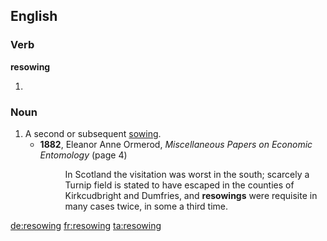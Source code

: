 ==English==

===Verb===
'''resowing'''

# {{present participle of|resow}}

===Noun===
{{en-noun}}

# A second or subsequent [[sowing]].
#* '''1882''', Eleanor Anne Ormerod, ''Miscellaneous Papers on Economic Entomology'' (page 4)
#*: In Scotland the visitation was worst in the south; scarcely a Turnip field is stated to have escaped in the counties of Kirkcudbright and Dumfries, and '''resowings''' were requisite in many cases twice, in some a third time.

[[de:resowing]]
[[fr:resowing]]
[[ta:resowing]]